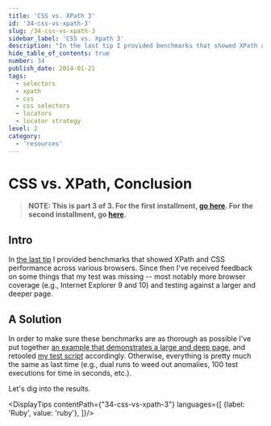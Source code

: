 ```yaml
---
title: 'CSS vs. XPath 3'
id: '34-css-vs-xpath-3'
slug: /34-css-vs-xpath-3
sidebar_label: 'CSS vs. Xpath 3'
description: "In the last tip I provided benchmarks that showed XPath and CSS performance across various browsers. Since then I've received feedback on some things that my test was missing -- most notably more browser coverage and testing against a larger and deeper page."
hide_table_of_contents: true
number: 34
publish_date: 2014-01-21
tags:
  - selectors
  - xpath
  - css
  - css selectors
  - locators
  - locator strategy
level: 2
category:
  - 'resources'
---
```


# CSS vs. XPath, Conclusion

>**NOTE: This is part 3 of 3. For the first installment, [go here](https://elementalselenium.com/docs/css-vs-xpath/32-css-vs-xpath).
> For the second installment, go [here](https://elementalselenium.com/docs/css-vs-xpath-2/33-css-vs-xpath-2).**

## Intro

In [the last tip](https://elementalselenium.com/docs/css-vs-xpath-2/33-css-vs-xpath-2) I provided benchmarks that
showed XPath and CSS performance across various browsers. Since then I've received feedback on some things that my
test was missing -- most notably more browser coverage (e.g., Internet Explorer 9 and 10) and testing against a
larger and deeper page.

## A Solution

In order to make sure these benchmarks are as thorough as possible I've put together
[an example that demonstrates a large and deep page](http://the-internet.herokuapp.com/large), and retooled
[my test script](https://github.com/diemol/selenium-benchmark/blob/master/lib/page-objects/large_dom.rb) accordingly.
Otherwise, everything is pretty much the same as last time (e.g., dual runs to weed out anomalies, 100 test executions
for time in seconds, etc.).

Let's dig into the results.




<DisplayTips contentPath={"34-css-vs-xpath-3"} languages={[
    {label: 'Ruby', value: 'ruby'},
]}/>
